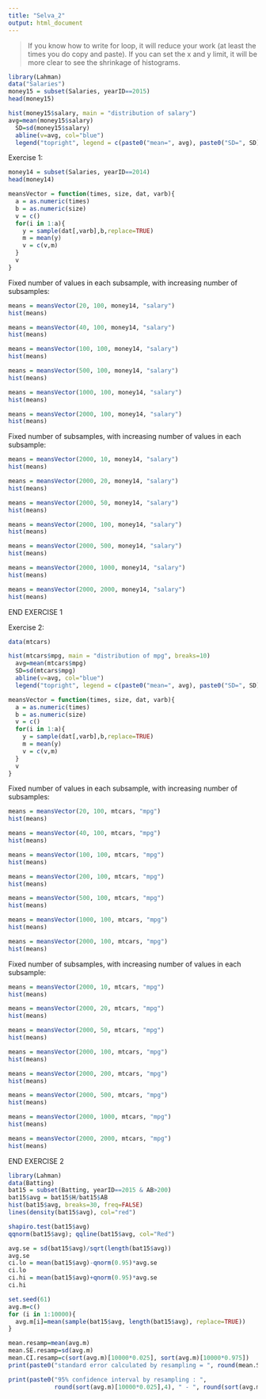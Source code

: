```yaml
---
title: "Selva_2"
output: html_document
---
```


> If you know how to write for loop, it will reduce your work (at least the times you do copy and paste).
> If you can set the x and y limit, it will be more clear to see the shrinkage of histograms. 

```r
library(Lahman)
data("Salaries")
money15 = subset(Salaries, yearID==2015)
head(money15)
```

```r
hist(money15$salary, main = "distribution of salary")
avg=mean(money15$salary)
  SD=sd(money15$salary)
  abline(v=avg, col="blue")
  legend("topright", legend = c(paste0("mean=", avg), paste0("SD=", SD)),text.col=c("blue", "dark green"))
```

Exercise 1:

```r
money14 = subset(Salaries, yearID==2014)
head(money14)
```

```r
meansVector = function(times, size, dat, varb){
  a = as.numeric(times)
  b = as.numeric(size)
  v = c()
  for(i in 1:a){
    y = sample(dat[,varb],b,replace=TRUE)
    m = mean(y)
    v = c(v,m)
  }
  v
}
```

Fixed number of values in each subsample, with increasing number of subsamples:
```r
means = meansVector(20, 100, money14, "salary")
hist(means)  
```

```r
means = meansVector(40, 100, money14, "salary")
hist(means)  
```

```r
means = meansVector(100, 100, money14, "salary")
hist(means)  
```

```r
means = meansVector(500, 100, money14, "salary")
hist(means)  
```

```r
means = meansVector(1000, 100, money14, "salary")
hist(means)  
```

```r
means = meansVector(2000, 100, money14, "salary")
hist(means)  
```

Fixed number of subsamples, with increasing number of values in each subsample:

```r
means = meansVector(2000, 10, money14, "salary")
hist(means)  
```

```r
means = meansVector(2000, 20, money14, "salary")
hist(means)  
```

```r
means = meansVector(2000, 50, money14, "salary")
hist(means)  
```

```r
means = meansVector(2000, 100, money14, "salary")
hist(means)  
```

```r
means = meansVector(2000, 500, money14, "salary")
hist(means)  
```

```r
means = meansVector(2000, 1000, money14, "salary")
hist(means)  
```

```r
means = meansVector(2000, 2000, money14, "salary")
hist(means)  
```

END EXERCISE 1


Exercise 2:

```r
data(mtcars)
```

```r
hist(mtcars$mpg, main = "distribution of mpg", breaks=10)
  avg=mean(mtcars$mpg)
  SD=sd(mtcars$mpg)
  abline(v=avg, col="blue")
  legend("topright", legend = c(paste0("mean=", avg), paste0("SD=", SD)),text.col=c("blue", "dark green"))
```

```r
meansVector = function(times, size, dat, varb){
  a = as.numeric(times)
  b = as.numeric(size)
  v = c()
  for(i in 1:a){
    y = sample(dat[,varb],b,replace=TRUE)
    m = mean(y)
    v = c(v,m)
  }
  v
}
```

Fixed number of values in each subsample, with increasing number of subsamples:
```r
means = meansVector(20, 100, mtcars, "mpg")
hist(means)  
```

```r
means = meansVector(40, 100, mtcars, "mpg")
hist(means)  
```

```r
means = meansVector(100, 100, mtcars, "mpg")
hist(means)  
```

```r
means = meansVector(200, 100, mtcars, "mpg")
hist(means)  
```

```r
means = meansVector(500, 100, mtcars, "mpg")
hist(means)  
```

```r
means = meansVector(1000, 100, mtcars, "mpg")
hist(means)  
```

```r
means = meansVector(2000, 100, mtcars, "mpg")
hist(means)  
```

Fixed number of subsamples, with increasing number of values in each subsample:
```r
means = meansVector(2000, 10, mtcars, "mpg")
hist(means)  
```

```r
means = meansVector(2000, 20, mtcars, "mpg")
hist(means)  
```

```r
means = meansVector(2000, 50, mtcars, "mpg")
hist(means)  
```

```r
means = meansVector(2000, 100, mtcars, "mpg")
hist(means)  
```

```r
means = meansVector(2000, 200, mtcars, "mpg")
hist(means)  
```

```r
means = meansVector(2000, 500, mtcars, "mpg")
hist(means)  
```

```r
means = meansVector(2000, 1000, mtcars, "mpg")
hist(means)  
```

```r
means = meansVector(2000, 2000, mtcars, "mpg")
hist(means)  
```

END EXERCISE 2

```r
library(Lahman)
data(Batting)
bat15 = subset(Batting, yearID==2015 & AB>200)
bat15$avg = bat15$H/bat15$AB
hist(bat15$avg, breaks=30, freq=FALSE)
lines(density(bat15$avg), col="red")
```

```r
shapiro.test(bat15$avg)
qqnorm(bat15$avg); qqline(bat15$avg, col="Red")
```

```r
avg.se = sd(bat15$avg)/sqrt(length(bat15$avg))
avg.se
ci.lo = mean(bat15$avg)-qnorm(0.95)*avg.se
ci.lo
ci.hi = mean(bat15$avg)+qnorm(0.95)*avg.se
ci.hi
```

```r
set.seed(61)
avg.m=c()
for (i in 1:10000){
  avg.m[i]=mean(sample(bat15$avg, length(bat15$avg), replace=TRUE))
}

mean.resamp=mean(avg.m)
mean.SE.resamp=sd(avg.m)
mean.CI.resamp=c(sort(avg.m)[10000*0.025], sort(avg.m)[10000*0.975])
print(paste0("standard error calculated by resampling = ", round(mean.SE.resamp,5)))
```

```r
print(paste0("95% confidence interval by resampling : ", 
             round(sort(avg.m)[10000*0.025],4), " - ", round(sort(avg.m)[10000*0.975],4)))
```

